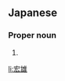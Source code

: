 ==Japanese==
{{ja-kanjitab|ひろ|お}}

===Proper noun===
{{ja-pos|ひろ.お|proper}}

# {{given name|male|lang=ja|sort=ひろお}}

[[li:宏雄]]